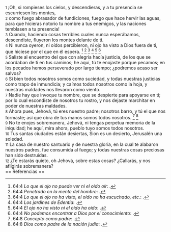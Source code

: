{{anchor|1}} <small>1</small> ¡Oh, si rompieses los cielos, y descendieras, y a tu presencia se escurriesen los montes,<br>
{{anchor|2}} <small>2</small> como fuego abrasador de fundiciones, fuego que hace hervir las aguas, para que hicieras notorio tu nombre a tus enemigos, y las naciones temblasen a tu presencia!<br>
{{anchor|3}} <small>3</small> Cuando, haciendo cosas terribles cuales nunca esperábamos, descendiste, fluyeron los montes delante de ti.<br>
{{anchor|4}} <small>4</small> Ni nunca oyeron, ni oídos percibieron, ni ojo ha visto a Dios fuera de ti, que hiciese por el que en él espera. <ref>64:4 ''Lo que el ojo no puede ver ni el oído oír'': {{lib|LU|24|6|2}}.</ref> <ref>64:4 ''Penetrado en la mente del hombre'': {{lib|LU|44|2|1}}.</ref> <ref>64:4 ''Lo que el ojo no ha visto, el oído no ha escuchado, etc.'': {{lib|LU|181|2|20}}.</ref> <ref>64:4 ''Los jardines de Edentia'': {{lib|LU|43|6|8}}.</ref> <ref>64:4 ''El ojo no ha visto ni el oído ha oído'': {{lib|LU|11|4|5}}.</ref> <ref>64:4 ''No podemos encontrar a Dios por el conocimiento'': {{lib|LU|131|10|3}}.</ref><br>
{{anchor|5}} <small>5</small> Saliste al encuentro del que con alegría hacía justicia, de los que se acordaban de ti en tus caminos; he aquí, tú te enojaste porque pecamos; en los pecados hemos perseverado por largo tiempo; ¿podremos acaso ser salvos?<br>
{{anchor|6}} <small>6</small> Si bien todos nosotros somos como suciedad, y todas nuestras justicias como trapo de inmundicia; y caímos todos nosotros como la hoja, y nuestras maldades nos llevaron como viento.<br>
{{anchor|7}} <small>7</small> Nadie hay que invoque tu nombre, que se despierte para apoyarse en ti; por lo cual escondiste de nosotros tu rostro, y nos dejaste marchitar en poder de nuestras maldades.<br>
{{anchor|8}} <small>8</small> Ahora pues, Jehová, tú eres nuestro padre; nosotros barro, y tú el que nos formaste; así que obra de tus manos somos todos nosotros. <ref>64:8 ''Concepto como padre'': {{lib|LU|196|0|2}}.</ref> <ref>64:8 ''Dios como padre de la nación judía'': {{lib|LU|141|4|1}}.</ref><br>
{{anchor|9}} <small>9</small> No te enojes sobremanera, Jehová, ni tengas perpetua memoria de la iniquidad; he aquí, mira ahora, pueblo tuyo somos todos nosotros.<br>
{{anchor|10}} <small>10</small> Tus santas ciudades están desiertas, Sion es un desierto, Jerusalén una soledad.<br>
{{anchor|11}} <small>11</small> La casa de nuestro santuario y de nuestra gloria, en la cual te alabaron nuestros padres, fue consumida al fuego; y todas nuestras cosas preciosas han sido destruidas.<br>
{{anchor|12}} <small>12</small> ¿Te estarás quieto, oh Jehová, sobre estas cosas? ¿Callarás, y nos afligirás sobremanera?<br>
== Referencias ==

<references />
